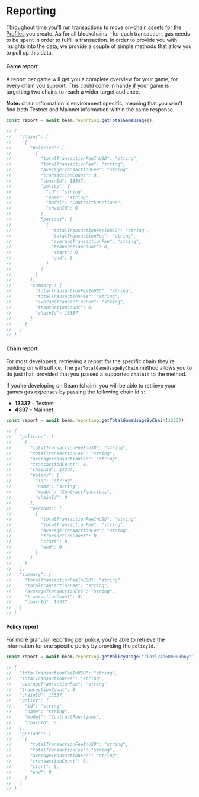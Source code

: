 # Reporting

Throughout time you'll run transactions to move on-chain assets for the [Profiles](/sdk/automation-service/profiles/creating-profiles) you create. As for all blockchains - for each transaction, gas needs to be spent in order to fulfill a transaction. In order to provide you with insights into the data, we provide a couple of simple methods that allow you to pull up this data.

#### Game report

A report per game will get you a complete overview for your game, for every chain you support. This could come in handy if your game is targetting two chains to reach a wider target audience.

**Note:** chain information is environment specific, meaning that you won't find both Testnet and Mainnet information within the same response.

```typescript
const report = await beam.reporting.getTotalGameUsage();

// {
//   "chains": [
//     {
//       "policies": [
//         {
//           "totalTransactionFeeInUSD": "string",
//           "totalTransactionFee": "string",
//           "averageTransactionFee": "string",
//           "transactionCount": 0,
//           "chainId": 13337,
//           "policy": {
//             "id": "string",
//             "name": "string",
//             "model": "ContractFunctions",
//             "chainId": 0
//           },
//           "periods": [
//             {
//               "totalTransactionFeeInUSD": "string",
//               "totalTransactionFee": "string",
//               "averageTransactionFee": "string",
//               "transactionCount": 0,
//               "start": 0,
//               "end": 0
//             }
//           ]
//         }
//       ],
//       "summary": {
//         "totalTransactionFeeInUSD": "string",
//         "totalTransactionFee": "string",
//         "averageTransactionFee": "string",
//         "transactionCount": 0,
//         "chainId": 13337
//       }
//     }
//   ]
// }
```

#### Chain report

For most developers, retrieving a report for the specific chain they're building on will suffice. The `getTotalGameUsageByChain` method allows you to do just that, provided that you passed a supported `chainId` to the method.

If you're developing on Beam (chain), you will be able to retrieve your games gas expenses by passing the following chain id's:

- **13337** - Testnet
- **4337** - Mainnet

```typescript
const report = await beam.reporting.getTotalGameUsageByChain(13337);

// {
//   "policies": [
//     {
//       "totalTransactionFeeInUSD": "string",
//       "totalTransactionFee": "string",
//       "averageTransactionFee": "string",
//       "transactionCount": 0,
//       "chainId": 13337,
//       "policy": {
//         "id": "string",
//         "name": "string",
//         "model": "ContractFunctions",
//         "chainId": 0
//       },
//       "periods": [
//         {
//           "totalTransactionFeeInUSD": "string",
//           "totalTransactionFee": "string",
//           "averageTransactionFee": "string",
//           "transactionCount": 0,
//           "start": 0,
//           "end": 0
//         }
//       ]
//     }
//   ],
//   "summary": {
//     "totalTransactionFeeInUSD": "string",
//     "totalTransactionFee": "string",
//     "averageTransactionFee": "string",
//     "transactionCount": 0,
//     "chainId": 13337
//   }
// }
```

#### Policy report

For more granular reporting per policy, you're able to retrieve the information for one specific policy by providing the `policyId`.

```typescript
const report = await beam.reporting.getPolicyUsage("clozl24n600003b6ysfapkqq1");

// {
//   "totalTransactionFeeInUSD": "string",
//   "totalTransactionFee": "string",
//   "averageTransactionFee": "string",
//   "transactionCount": 0,
//   "chainId": 13337,
//   "policy": {
//     "id": "string",
//     "name": "string",
//     "model": "ContractFunctions",
//     "chainId": 0
//   },
//   "periods": [
//     {
//       "totalTransactionFeeInUSD": "string",
//       "totalTransactionFee": "string",
//       "averageTransactionFee": "string",
//       "transactionCount": 0,
//       "start": 0,
//       "end": 0
//     }
//   ]
// }
```
